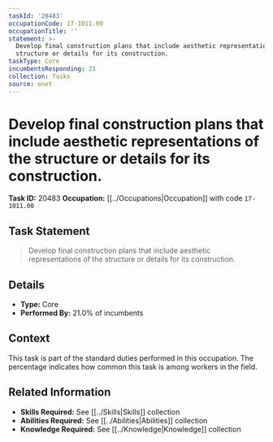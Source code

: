 ```yaml
---
taskId: '20483'
occupationCode: 17-1011.00
occupationTitle: ''
statement: >-
  Develop final construction plans that include aesthetic representations of the
  structure or details for its construction.
taskType: Core
incumbentsResponding: 21
collection: Tasks
source: onet
---
```

# Develop final construction plans that include aesthetic representations of the structure or details for its construction.

**Task ID:** 20483
**Occupation:** [[../Occupations|Occupation]] with code `17-1011.00`

## Task Statement

> Develop final construction plans that include aesthetic representations of the structure or details for its construction.

## Details

- **Type:** Core
- **Performed By:** 21.0% of incumbents

## Context

This task is part of the standard duties performed in this occupation. The percentage indicates how common this task is among workers in the field.

## Related Information

- **Skills Required:** See [[../Skills|Skills]] collection
- **Abilities Required:** See [[../Abilities|Abilities]] collection
- **Knowledge Required:** See [[../Knowledge|Knowledge]] collection
